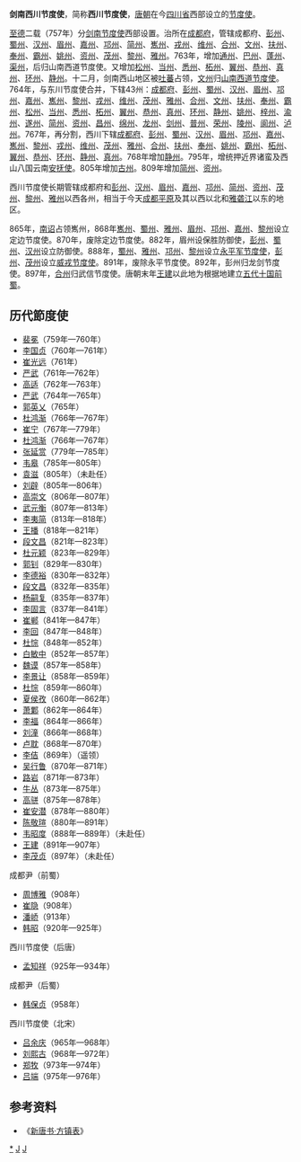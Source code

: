 '''剑南西川节度使'''，简称'''西川节度使'''，[[唐朝|唐朝]]在今[[四川省|四川省]]西部设立的[[节度使|节度使]]。

[[至德_(唐朝)|至德]]二载（757年）分[[剑南节度使|剑南节度使]]西部设置。治所在[[成都府|成都府]]，管辖成都府、[[彭州|彭州]]、[[蜀州|蜀州]]、[[汉州|汉州]]、[[眉州|眉州]]、[[嘉州|嘉州]]、[[邛州|邛州]]、[[简州|简州]]、[[嶲州|嶲州]]、[[戎州|戎州]]、[[维州|维州]]、[[合州|合州]]、[[文州|文州]]、[[扶州|扶州]]、[[奉州|奉州]]、[[霸州|霸州]]、[[姚州|姚州]]、[[资州|资州]]、[[茂州|茂州]]、[[黎州|黎州]]、[[雅州|雅州]]。763年，增加[[通州|通州]]、[[巴州|巴州]]、[[蓬州|蓬州]]、[[渠州|渠州]]，后归山南西道节度使。又增加[[松州|松州]]、[[当州|当州]]、[[悉州|悉州]]、[[柘州|柘州]]、[[翼州|翼州]]、[[恭州|恭州]]、[[真州|真州]]、[[环州|环州]]、[[静州|静州]]。十二月，剑南西山地区被[[吐蕃|吐蕃]]占领，[[文州|文州]]归[[山南西道节度使|山南西道节度使]]。764年，与东川节度使合并，下辖43州：[[成都府|成都府]]、[[彭州|彭州]]、[[蜀州|蜀州]]、[[汉州|汉州]]、[[眉州|眉州]]、[[邛州|邛州]]、[[嘉州|嘉州]]、[[嶲州|嶲州]]、[[黎州|黎州]]、[[戎州|戎州]]、[[维州|维州]]、[[茂州|茂州]]、[[雅州|雅州]]、[[合州|合州]]、[[文州|文州]]、[[扶州|扶州]]、[[奉州|奉州]]、[[霸州|霸州]]、[[松州|松州]]、[[当州|当州]]、[[悉州|悉州]]、[[柘州|柘州]]、[[翼州|翼州]]、[[恭州|恭州]]、[[真州|真州]]、[[环州|环州]]、[[静州|静州]]、[[姚州|姚州]]、[[梓州|梓州]]、[[渝州|渝州]]、[[遂州|遂州]]、[[简州|简州]]、[[资州|资州]]、[[昌州|昌州]]、[[绵州|绵州]]、[[龙州|龙州]]、[[剑州|剑州]]、[[普州|普州]]、[[荣州|荣州]]、[[陵州|陵州]]、[[阆州|阆州]]、[[泸州|泸州]]。767年，再分割，西川下辖[[成都府|成都府]]、[[彭州|彭州]]、[[蜀州|蜀州]]、[[汉州|汉州]]、[[眉州|眉州]]、[[邛州|邛州]]、[[嘉州|嘉州]]、[[嶲州|嶲州]]、[[黎州|黎州]]、[[戎州|戎州]]、[[维州|维州]]、[[茂州|茂州]]、[[雅州|雅州]]、[[合州|合州]]、[[扶州|扶州]]、[[奉州|奉州]]、[[姚州|姚州]]、[[霸州|霸州]]、[[柘州|柘州]]、[[翼州|翼州]]、[[恭州|恭州]]、[[环州|环州]]、[[静州|静州]]、[[真州|真州]]。768年增加[[静州|静州]]。795年，增统押近界诸蛮及西山八国云南[[安抚使|安抚使]]。805年增加[[古州|古州]]。809年增加[[简州|简州]]、[[资州|资州]]。

西川节度使长期管辖成都府和[[彭州|彭州]]、[[汉州|汉州]]、[[眉州|眉州]]、[[嘉州|嘉州]]、[[邛州|邛州]]、[[简州|简州]]、[[资州|资州]]、[[茂州|茂州]]、[[黎州|黎州]]、[[雅州|雅州]]以西各州，相当于今天[[成都平原|成都平原]]及其以西以北和[[雅砻江|雅砻江]]以东的地区。

865年，[[南诏|南诏]]占领嶲州，868年[[嶲州|嶲州]]、[[蜀州|蜀州]]、[[雅州|雅州]]、[[眉州|眉州]]、[[邛州|邛州]]、[[嘉州|嘉州]]、[[黎州|黎州]]设立定边节度使。870年，废除定边节度使。882年，眉州设保胜防御使，[[彭州|彭州]]、[[蜀州|蜀州]]、[[汉州|汉州]]设立防御使。888年，[[蜀州|蜀州]]、[[雅州|雅州]]、[[邛州|邛州]]、[[黎州|黎州]]设立[[永平军节度使|永平军节度使]]，[[彭州|彭州]]、[[茂州|茂州]]设立[[威戎节度使|威戎节度使]]。891年，废除永平节度使。892年，彭州归龙剑节度使。897年，[[合州|合州]]归武信节度使。唐朝末年[[王建_(前蜀)|王建]]以此地为根据地建立[[五代十国|五代十国]][[前蜀|前蜀]]。
==历代節度使==
* [[裴冕|裴冕]]（759年—760年）
* [[李国贞|李国贞]]（760年—761年）
* [[崔光远|崔光远]]（761年）
* [[严武_(唐朝)|严武]]（761年—762年）
* [[高适|高适]]（762年—763年）
* [[严武_(唐朝)|严武]]（764年—765年）
* [[郭英乂|郭英乂]]（765年）
* [[杜鸿渐|杜鸿渐]]（766年—767年）
* [[崔宁_(唐朝)|崔宁]]（767年—779年）
* [[杜鸿渐|杜鸿渐]]（766年—767年）
* [[张延赏|张延赏]]（779年—785年）
* [[韦皋|韦皋]]（785年—805年）
* [[袁滋|袁滋]]（805年）（未赴任）
* [[刘辟_(唐朝)|刘辟]]（805年—806年）
* [[高崇文_(唐朝将领)|高崇文]]（806年—807年）
* [[武元衡|武元衡]]（807年—813年）
* [[李夷简|李夷简]]（813年—818年）
* [[王播|王播]]（818年—821年）
* [[段文昌|段文昌]]（821年—823年）
* [[杜元颖|杜元颖]]（823年—829年）
* [[郭钊|郭钊]]（829年—830年）
* [[李德裕|李德裕]]（830年—832年）
* [[段文昌|段文昌]]（832年—835年）
* [[杨嗣复|杨嗣复]]（835年—837年）
* [[李固言|李固言]]（837年—841年）
* [[崔郸|崔郸]]（841年—847年）
* [[李回|李回]]（847年—848年）
* [[杜悰|杜悰]]（848年—852年）
* [[白敏中|白敏中]]（852年—857年）
* [[魏谟|魏谟]]（857年—858年）
* [[李景让|李景让]]（858年—859年）
* [[杜悰|杜悰]]（859年—860年）
* [[夏侯孜|夏侯孜]]（860年—862年）
* [[萧鄴|萧鄴]]（862年—864年）
* [[李福_(唐朝)|李福]]（864年—866年）
* [[刘潼|刘潼]]（866年—868年）
* [[卢耽|卢耽]]（868年—870年）
* [[李佶|李佶]]（869年）（遥领）
* [[吴行鲁|吴行鲁]]（870年—871年）
* [[路岩|路岩]]（871年—873年）
* [[牛丛|牛丛]]（873年—875年）
* [[高骈|高骈]]（875年—878年）
* [[崔安潜|崔安潜]]（878年—880年）
* [[陈敬瑄|陈敬瑄]]（880年—891年）
* [[韦昭度|韦昭度]]（888年—889年）（未赴任）
* [[王建_(前蜀)|王建]]（891年—907年）
* [[李茂贞|李茂贞]]（897年）（未赴任）
;成都尹（前蜀）
* [[周博雅|周博雅]]（908年）
* [[崔隐|崔隐]]（908年）
* [[潘峤|潘峤]]（913年）
* [[韩昭|韩昭]]（920年—925年）
;西川节度使（后唐）
* [[孟知祥|孟知祥]]（925年—934年）
;成都尹（后蜀）
* [[韩保贞|韩保贞]]（958年）
;西川节度使（北宋）
* [[吕余庆|吕余庆]]（965年—968年）
* [[刘熙古|刘熙古]]（968年—972年）
* [[郑牧|郑牧]]（973年—974年）
* [[吕端|吕端]]（975年—976年）

==参考资料==
*《[[s:新唐書/卷064|新唐书·方镇表]]》
{{唐朝藩镇节度使}}
{{五代十國藩鎮節度使}}

[[category:西川節度使|*]]
[[category:唐朝官制|J]]
[[category:四川历史|J]]